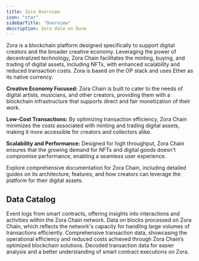 ```yaml
---
title: Zora Overview
icon: "star"
sidebarTitle: "Overview"
description: Zora data on Dune
---
```


Zora is a blockchain platform designed specifically to support digital creators and the broader creative economy. Leveraging the power of decentralized technology, Zora Chain facilitates the minting, buying, and trading of digital assets, including NFTs, with enhanced scalability and reduced transaction costs. Zora is based on the OP stack and uses Ether as its native currency.

**Creative Economy Focused:**
Zora Chain is built to cater to the needs of digital artists, musicians, and other creators, providing them with a blockchain infrastructure that supports direct and fair monetization of their work.

**Low-Cost Transactions:**
By optimizing transaction efficiency, Zora Chain minimizes the costs associated with minting and trading digital assets, making it more accessible for creators and collectors alike.

**Scalability and Performance:**
Designed for high throughput, Zora Chain ensures that the growing demand for NFTs and digital goods doesn't compromise performance, enabling a seamless user experience.

<CardGroup cols={1}>
  <Card title="Zora documentation" icon="link" href="https://docs.zora.co">
    Explore comprehensive documentation for Zora Chain, including detailed guides on its architecture, features, and how creators can leverage the platform for their digital assets.
  </Card>
</CardGroup>

## Data Catalog

<CardGroup cols={2}>
  <Card title="Logs" icon="bolt" href="./raw/logs">
    Event logs from smart contracts, offering insights into interactions and activities within the Zora Chain network.
  </Card>
  <Card title="Blocks" icon="cubes" href="./raw/blocks">
    Data on blocks processed on Zora Chain, which reflects the network's capacity for handling large volumes of transactions efficiently.
  </Card>
  <Card title="Transactions" icon="message-arrow-up" href="./raw/transactions">
    Comprehensive transaction data, showcasing the operational efficiency and reduced costs achieved through Zora Chain’s optimized blockchain solutions.
  </Card>
  <Card title="decoded" icon="file" href="./decoded/overview">
    Decoded transaction data for easier analysis and a better understanding of smart contract executions on Zora.
  </Card>
</CardGroup>
